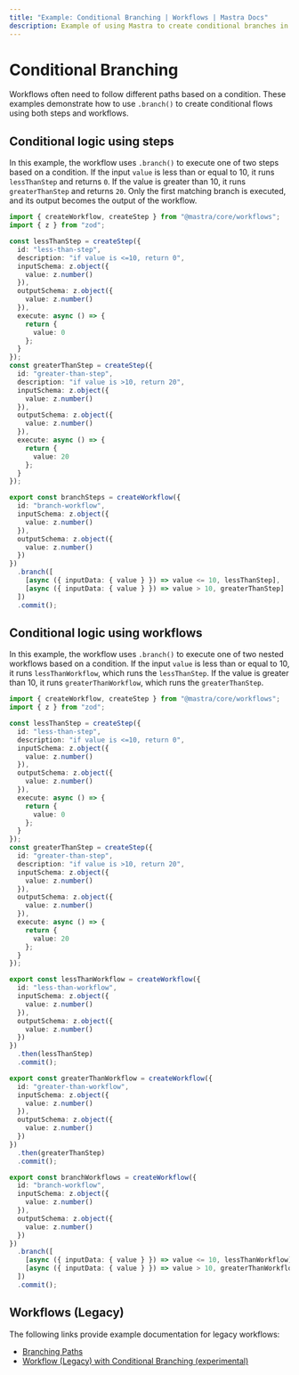 ```yaml
---
title: "Example: Conditional Branching | Workflows | Mastra Docs"
description: Example of using Mastra to create conditional branches in workflows using the `branch` statement .
---
```


# Conditional Branching

Workflows often need to follow different paths based on a condition. These examples demonstrate how to use `.branch()` to create conditional flows using both steps and workflows.

## Conditional logic using steps

In this example, the workflow uses `.branch()` to execute one of two steps based on a condition. If the input `value` is less than or equal to 10, it runs `lessThanStep` and returns `0`. If the value is greater than 10, it runs `greaterThanStep` and returns `20`. Only the first matching branch is executed, and its output becomes the output of the workflow.

```typescript filename="src/mastra/workflows/example-branch-steps.ts" showLineNumbers copy
import { createWorkflow, createStep } from "@mastra/core/workflows";
import { z } from "zod";

const lessThanStep = createStep({
  id: "less-than-step",
  description: "if value is <=10, return 0",
  inputSchema: z.object({
    value: z.number()
  }),
  outputSchema: z.object({
    value: z.number()
  }),
  execute: async () => {
    return {
      value: 0
    };
  }
});
const greaterThanStep = createStep({
  id: "greater-than-step",
  description: "if value is >10, return 20",
  inputSchema: z.object({
    value: z.number()
  }),
  outputSchema: z.object({
    value: z.number()
  }),
  execute: async () => {
    return {
      value: 20
    };
  }
});

export const branchSteps = createWorkflow({
  id: "branch-workflow",
  inputSchema: z.object({
    value: z.number()
  }),
  outputSchema: z.object({
    value: z.number()
  })
})
  .branch([
    [async ({ inputData: { value } }) => value <= 10, lessThanStep],
    [async ({ inputData: { value } }) => value > 10, greaterThanStep]
  ])
  .commit();
```

## Conditional logic using workflows

In this example, the workflow uses `.branch()` to execute one of two nested workflows based on a condition. If the input `value` is less than or equal to 10, it runs `lessThanWorkflow`, which runs the `lessThanStep`. If the value is greater than 10, it runs `greaterThanWorkflow`, which runs the `greaterThanStep`.

```typescript filename="src/mastra/workflows/example-branch-workflows.ts" showLineNumbers copy
import { createWorkflow, createStep } from "@mastra/core/workflows";
import { z } from "zod";

const lessThanStep = createStep({
  id: "less-than-step",
  description: "if value is <=10, return 0",
  inputSchema: z.object({
    value: z.number()
  }),
  outputSchema: z.object({
    value: z.number()
  }),
  execute: async () => {
    return {
      value: 0
    };
  }
});
const greaterThanStep = createStep({
  id: "greater-than-step",
  description: "if value is >10, return 20",
  inputSchema: z.object({
    value: z.number()
  }),
  outputSchema: z.object({
    value: z.number()
  }),
  execute: async () => {
    return {
      value: 20
    };
  }
});

export const lessThanWorkflow = createWorkflow({
  id: "less-than-workflow",
  inputSchema: z.object({
    value: z.number()
  }),
  outputSchema: z.object({
    value: z.number()
  })
})
  .then(lessThanStep)
  .commit();

export const greaterThanWorkflow = createWorkflow({
  id: "greater-than-workflow",
  inputSchema: z.object({
    value: z.number()
  }),
  outputSchema: z.object({
    value: z.number()
  })
})
  .then(greaterThanStep)
  .commit();

export const branchWorkflows = createWorkflow({
  id: "branch-workflow",
  inputSchema: z.object({
    value: z.number()
  }),
  outputSchema: z.object({
    value: z.number()
  })
})
  .branch([
    [async ({ inputData: { value } }) => value <= 10, lessThanWorkflow],
    [async ({ inputData: { value } }) => value > 10, greaterThanWorkflow]
  ])
  .commit();
```

## Workflows (Legacy)

The following links provide example documentation for legacy workflows:

- [Branching Paths](/examples/workflows_legacy/branching-paths)
- [Workflow (Legacy) with Conditional Branching (experimental)](/examples/workflows_legacy/conditional-branching)

